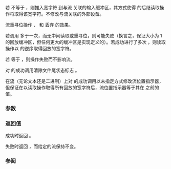 {{cpp/title|ungetwc}}
{{cpp/io/c/navbar}}
{{ddcl|header=cwchar|
std::wint_t ungetwc( std::wint_t ch, std::FILE* stream );
}}

若 {{tt|ch}} 不等于 {{lc|WEOF}}，则推入宽字符 {{tt|ch}} 到与流 {{tt|stream}} 关联的输入缓冲区，其方式使得 {{tt|stream}} 的后继读取操作将取得该宽字符。不修改与流关联的外部设备。

流重寻位操作 {{lc|std::fseek}}、{{lc|std::fsetpos}} 和 {{lc|std::rewind}} 丢弃 {{tt|ungetwc}} 的效果。

若调用 {{tt|ungetwc}} 多于一次，而无中间读取或重寻位，则可能失败（换言之，保证大小为 1 的回放缓冲区，但任何更大的缓冲区是实现定义的）。若成功进行了多次 {{tt|ungetwc}}，则读取操作以 {{tt|ungetwc}} 的逆序取得回放的宽字符。

若 {{tt|ch}} 等于 {{lc|WEOF}}，则操作失败而不影响流。

对 {{tt|ungetwc}} 的成功调用清除文件尾状态标志 {{lc|feof}}。

在流（无论文本还是二进制）上对 {{tt|ungetwc}} 的成功调用以未指定方式修改流位置指示器，但保证在以读取操作取得所有回放的宽字符后，流位置指示器等于其在 {{tt|ungetwc}} 之前的值。

===参数===
{{par begin}}
{{par|ch|要推入输入流缓冲区的宽字符}}
{{par|stream|要回放宽字符的文件流}}
{{par end}}

===返回值===
成功时返回 {{tt|ch}}。

失败时返回 {{c|WEOF}}，而给定的流保持不变。

===参阅===
{{dsc begin}}
{{dsc inc|cpp/io/c/dsc ungetc}}
{{dsc inc|cpp/io/c/dsc fgetwc}}
{{dsc see c|c/io/ungetwc}}
{{dsc end}}

{{langlinks|de|en|es|fr|it|ja|pt|ru}}